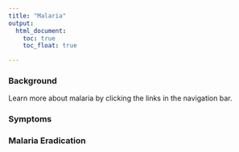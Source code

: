 ```yaml
---
title: "Malaria"
output: 
  html_document:
    toc: true
    toc_float: true

---
```


### Background

Learn more about malaria by clicking the links in the navigation bar.

### Symptoms

### Malaria Eradication